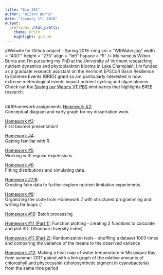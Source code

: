```yaml
---
title: "Bio 381"
author: "Wilton Burns"
date: "January 17, 2018"
output: 
  prettydoc::html_pretty:
    theme: HPSTR
    highlight: github
---
```


#Website for Github project - Spring 2018
<img src = "WBWater.jpg" width = "400"" height = "275" align = "left" hspace = "5" />     My name is Wilton Burns and I'm pursuring my PhD at the University of Vermont researching nutrient dynamics and phytoplankton blooms in Lake Champlain. I'm funded as a graduate research assistant on the Vermont EPSCoR Basin Resilience to Extreme Events (BREE) grant so am particularly interested in how extreme meterological events impact nutrient cycling and algae blooms. 
Check out the [Saving our Waters VT PBS](https://www.vermontpbs.org/water/) mini-series that highlights BREE research.   
<br/>

###Homework assignments 
[Homework #2](Homework02.html):    
Conceptual diagram and early graph for my dissertation work. 
<br/>

[Homework #3](test.pdf):    
First beamer presentation!
<br/>

[Homework #4](Homework04.html):    
Getting familiar with R. 
<br/> 

[Homework #5](Homework5Typ.html):   
Working with regular expressions. 
<br/>

[Homework #6](Homework06.html):    
Fitting distributions and simulating data. 
<br/>

[Homework #7/8](Homework07.html):     
Creating fake data to further explore nutrient limitation experiments.

[Homework #9](Homework09.html):     
Organizing the code from Homework 7 with structured programming and writing for loops :) 

[Homework #10](Homework10.html):
Batch processing 

[Homework #11 (Part 1)](Homework11_1.html):
Function plotting - creating 2 functions to calculate and plot SDI (Shannon Diversity Index)

[Homework #11 (Part 2)](Homework11_2.html):
Randomization tests - shuffling a dataset 1000 times and comparing the variance of the means to the observed variance 

[Homework #12](Homework12.html):
Making a heat map of water temperature in Missisquoi Bay from summer 2017 paired with a line graph of the relative amounts of chlorophyll and phycocyanin (photosynthetic pigment in cyanobacteria) from the same time period 

